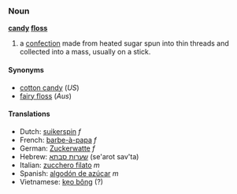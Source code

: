 ===Noun===
'''[[candy]] [[floss]]'''

# a [[confection]] made from heated sugar spun into thin threads and collected into a mass, usually on a stick.

====Synonyms====
*[[cotton candy]] (''US'')
*[[fairy floss]] (''Aus'')

====Translations====
*Dutch: [[suikerspin]] ''f''
*French: [[barbe-à-papa]] ''f''
*German: [[Zuckerwatte]] ''f''
*Hebrew: [[שערות סבתא]] (se'arot sav'ta) <!--This belongs at the Hebrew entry ''(literally: Granny's hair)'' -->
*Italian: [[zucchero filato]] ''m''
*Spanish: [[algodón de azúcar]] ''m''
*Vietnamese: [[kẹo bông]] (?)